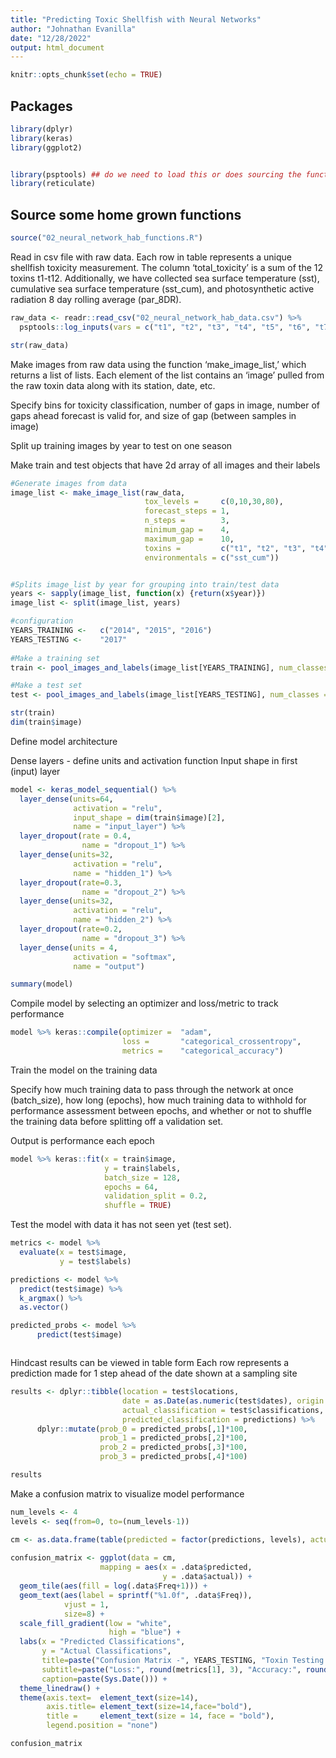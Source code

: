 ```yaml
---
title: "Predicting Toxic Shellfish with Neural Networks"
author: "Johnathan Evanilla"
date: "12/28/2022"
output: html_document
---
```


```r
knitr::opts_chunk$set(echo = TRUE)
```

## Packages

```r

library(dplyr)
library(keras)
library(ggplot2)


library(psptools) ## do we need to load this or does sourcing the function file take care of it ##
library(reticulate)
```

## Source some home grown functions
```r
source("02_neural_network_hab_functions.R")
```

Read in csv file with raw data. Each row in table represents a unique shellfish toxicity measurement. The column 'total_toxicity' is a sum of the 12 toxins t1-t12. Additionally, we have collected sea surface temperature (sst), cumulative sea surface temperature (sst_cum), and photosynthetic active radiation 8 day rolling average (par_8DR).

``` r

raw_data <- readr::read_csv("02_neural_network_hab_data.csv") %>% 
  psptools::log_inputs(vars = c("t1", "t2", "t3", "t4", "t5", "t6", "t7", "t8", "t9", "t10", "t11", "t12"))

str(raw_data)

```


Make images from raw data using the function 'make_image_list,' which returns a list of lists. Each element of the list contains an 'image' pulled from the raw toxin data along with its station, date, etc. 
 
Specify bins for toxicity classification, number of gaps in image, number of gaps ahead forecast is valid for, and size of gap (between samples in image)

Split up training images by year to test on one season

Make train and test objects that have 2d array of all images and their labels


```r

#Generate images from data
image_list <- make_image_list(raw_data,
                              tox_levels =     c(0,10,30,80),
                              forecast_steps = 1,
                              n_steps =        3,
                              minimum_gap =    4,
                              maximum_gap =    10,
                              toxins =         c("t1", "t2", "t3", "t4", "t5", "t6", "t7", "t8", "t9", "t10", "t11", "t12"),
                              environmentals = c("sst_cum"))



```

```r
#Splits image_list by year for grouping into train/test data
years <- sapply(image_list, function(x) {return(x$year)})
image_list <- split(image_list, years)
```

```r
#configuration
YEARS_TRAINING <-   c("2014", "2015", "2016")
YEARS_TESTING <-    "2017"
  
#Make a training set
train <- pool_images_and_labels(image_list[YEARS_TRAINING], num_classes = 4)

#Make a test set
test <- pool_images_and_labels(image_list[YEARS_TESTING], num_classes = 4)
```


```r
str(train)
dim(train$image)
```


Define model architecture

Dense layers - define units and activation function 
  Input shape in first (input) layer

```r

model <- keras_model_sequential() %>% 
  layer_dense(units=64, 
              activation = "relu", 
              input_shape = dim(train$image)[2],
              name = "input_layer") %>%
  layer_dropout(rate = 0.4,
                name = "dropout_1") %>% 
  layer_dense(units=32, 
              activation = "relu",
              name = "hidden_1") %>% 
  layer_dropout(rate=0.3,
                name = "dropout_2") %>% 
  layer_dense(units=32, 
              activation = "relu",
              name = "hidden_2") %>% 
  layer_dropout(rate=0.2,
                name = "dropout_3") %>%
  layer_dense(units = 4, 
              activation = "softmax",
              name = "output")

summary(model)

```

Compile model by selecting an optimizer and loss/metric to track performance

``` r

model %>% keras::compile(optimizer =  "adam",
                         loss =       "categorical_crossentropy", 
                         metrics =    "categorical_accuracy")

```


Train the model on the training data

Specify how much training data to pass through the network at once (batch_size), how long (epochs), how much training data to withhold for performance assessment between epochs, and whether or not to shuffle the training data before splitting off a validation set.

Output is performance each epoch

```r

model %>% keras::fit(x = train$image,
                     y = train$labels,
                     batch_size = 128,
                     epochs = 64,
                     validation_split = 0.2,
                     shuffle = TRUE)

```


Test the model with data it has not seen yet (test set).



```r

metrics <- model %>% 
  evaluate(x = test$image,
           y = test$labels)

predictions <- model %>% 
  predict(test$image) %>% 
  k_argmax() %>% 
  as.vector()

predicted_probs <- model %>% 
      predict(test$image)



```

Hindcast results can be viewed in table form
Each row represents a prediction made for 1 step ahead of the date shown at a sampling site

```r

results <- dplyr::tibble(location = test$locations,
                         date = as.Date(as.numeric(test$dates), origin = as.Date("1970-01-01")),
                         actual_classification = test$classifications,
                         predicted_classification = predictions) %>% 
      dplyr::mutate(prob_0 = predicted_probs[,1]*100,
                    prob_1 = predicted_probs[,2]*100,
                    prob_2 = predicted_probs[,3]*100,
                    prob_3 = predicted_probs[,4]*100)

results
```


Make a confusion matrix to visualize model performance


``` r

num_levels <- 4
levels <- seq(from=0, to=(num_levels-1))

cm <- as.data.frame(table(predicted = factor(predictions, levels), actual = factor(test$classifications, levels)))
  
confusion_matrix <- ggplot(data = cm,
                    mapping = aes(x = .data$predicted, 
                                  y = .data$actual)) +
  geom_tile(aes(fill = log(.data$Freq+1))) +
  geom_text(aes(label = sprintf("%1.0f", .data$Freq)), 
            vjust = 1, 
            size=8) +
  scale_fill_gradient(low = "white", 
                      high = "blue") +
  labs(x = "Predicted Classifications", 
       y = "Actual Classifications", 
       title=paste("Confusion Matrix -", YEARS_TESTING, "Toxin Testing Season Hindcast",sep=" "),
       subtitle=paste("Loss:", round(metrics[1], 3), "Accuracy:", round(metrics[2], 3), sep=" "),
       caption=paste(Sys.Date())) +
  theme_linedraw() +
  theme(axis.text=  element_text(size=14),
        axis.title= element_text(size=14,face="bold"),
        title =     element_text(size = 14, face = "bold"),
        legend.position = "none") 

confusion_matrix


```









